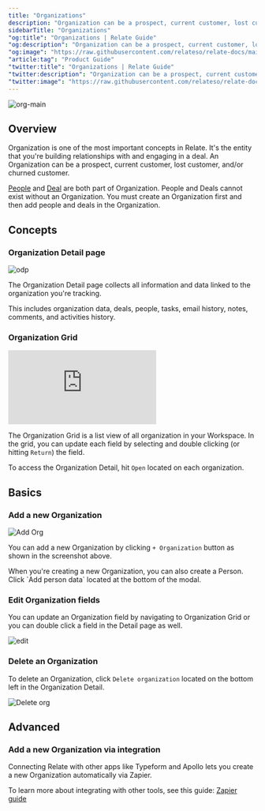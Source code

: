 ```yaml
---
title: "Organizations"
description: "Organization can be a prospect, current customer, lost customer, and/or churned customer."
sidebarTitle: "Organizations"
"og:title": "Organizations | Relate Guide"
"og:description": "Organization can be a prospect, current customer, lost customer, and/or churned customer."
"og:image": "https://raw.githubusercontent.com/relateso/relate-docs/main/docs/images/features/orgs-main.png"
"article:tag": "Product Guide"
"twitter:title": "Organizations | Relate Guide"
"twitter:description": "Organization can be a prospect, current customer, lost customer, and/or churned customer."
"twitter:image": "https://raw.githubusercontent.com/relateso/relate-docs/main/docs/images/features/orgs-main.png"
---
```


![org-main](/images/features/orgs-main.png)

## Overview
Organization is one of the most important concepts in Relate. It's the entity that you're building relationships with and engaging in a deal. An Organization can be a prospect, current customer, lost customer, and/or churned customer.

[People](/features/people/) and [Deal](/features/deals/) are both part of Organization. People and Deals cannot exist without an Organization. You must create an Organization first and then add people and deals in the Organization. 

## Concepts

### Organization Detail page

![odp](/images/features/org-detail-page.png)

The Organization Detail page collects all information and data linked to the organization you're tracking.

This includes organization data, deals, people, tasks, email history, notes, comments, and activities history.

### Organization Grid

<div
  style={{
    position: "relative",
    paddingBottom: "69.74664679582713%",
    height: 0,
  }}
>
  <iframe
    src="https://player.vimeo.com/video/859554941?title=1&byline=0&portrait=0&muted=1&autoplay=1&autopause=0&controls=0&loop=1"
    frameborder="0"
    allow="autoplay; fullscreen; picture-in-picture"
    title="Relate Reporting"
    webkitAllowFullScreen
    mozallowFullScreen
    allowFullScreen
    style={{
      position: "absolute",
      top: 0,
      left: 0,
      width: "100%",
      height: "100%",
    }}
  ></iframe>
</div>

The Organization Grid is a list view of all organization in your Workspace. In the grid, you can update each field by selecting and double clicking (or hitting `Return`) the field.

To access the Organization Detail, hit `Open` located on each organization.

## Basics

### Add a new Organization

![Add Org](/images/features/add-new-org.png)

You can add a new Organization by clicking `+ Organization` button as shown in the screenshot above.

<Tip>
  When you're creating a new Organization, you can also create a Person. Click
  `Add person data` located at the bottom of the modal.
</Tip>

### Edit Organization fields
You can update an Organization field by navigating to Organization Grid or you can double click a field in the Detail page as well.

![edit](/images/features/grid-edit.png)

### Delete an Organization
To delete an Organization, click `Delete organization` located on the bottom left in the Organization Detail.

![Delete org](/images/features/delete-org.png)

## Advanced

### Add a new Organization via integration
Connecting Relate with other apps like Typeform and Apollo lets you create a new Organization automatically via Zapier.

To learn more about integrating with other tools, see this guide: [Zapier guide](/setup/zapier-integration/how-to-integrate-with-zapier/)
